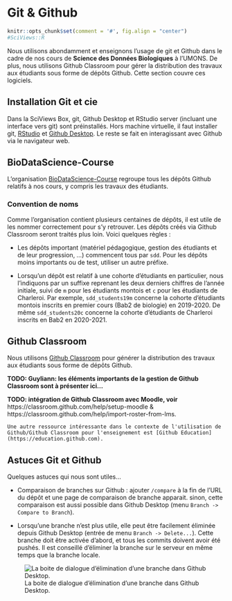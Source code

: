 # Git & Github {#git}

```r
knitr::opts_chunk$set(comment = '#', fig.align = "center")
#SciViews::R
```

Nous utilisons abondamment et enseignons l'usage de git et Github dans le cadre de nos cours de **Science des Données Biologiques** à l'UMONS. De plus, nous utilisons Github Classroom pour gérer la distribution des travaux aux étudiants sous forme de dépôts Github. Cette section couvre ces logiciels.

## Installation Git et cie

Dans la SciViews Box, git, Github Desktop et RStudio server (incluant une interface vers git) sont préinstallés. Hors machine virtuelle, il faut installer git, [RStudio](https://rstudio.com/products/rstudio/download/#download) et [Github Desktop](https://desktop.github.com/). Le reste se fait en interagissant avec Github via le navigateur web.

## BioDataScience-Course

L'organisation [BioDataScience-Course](https://github.com/BioDataScience-Course) regroupe tous les dépôts Github relatifs à nos cours, y compris les travaux des étudiants.

### Convention de noms

Comme l'organisation contient plusieurs centaines de dépôts, il est utile de les nommer correctement pour s'y retrouver. Les dépôts créés via Github Classroom seront traités plus loin. Voici quelques règles\ :

- Les dépôts important (matériel pédagogique, gestion des étudiants et de leur progression, ...) commencent tous par `sdd`. Pour les dépôts moins importants ou de test, utiliser un autre préfixe.

- Lorsqu'un dépôt est relatif à une cohorte d'étudiants en particulier, nous l'indiquons par un suffixe reprenant les deux derniers chiffres de l'année initiale, suivi de `m` pour les étudiants montois et `c` pour les étudiants de Charleroi. Par exemple, `sdd_students19m` concerne la cohorte d'étudiants montois inscrits en premier cours (Bab2 de biologie) en 2019-2020. De même `sdd_students20c` concerne la cohorte d'étudiants de Charleroi inscrits en Bab2 en 2020-2021.


## Github Classroom

Nous utilisons [Github Classroom](https://classroom.github.com/classrooms) pour générer la distribution des travaux aux étudiants sous forme de dépôts Github.

**TODO: Guyliann: les éléments importants de la gestion de Github Classroom sont à présenter ici...**

**TODO: intégration de Github Classroom avec Moodle, voir** https://classroom.github.com/help/setup-moodle & https://classroom.github.com/help/import-roster-from-lms.

```block2
Une autre ressource intéressante dans le contexte de l'utilisation de Github/Github Classroom pour l'enseignement est [Github Education](https://education.github.com).
```

## Astuces Git et Github

Quelques astuces qui nous sont utiles...

- Comparaison de branches sur Github\ : ajouter `/compare` à la fin de l'URL du dépôt et une page de comparaison de branche apparait. sinon, cette comparaison est aussi possible dans Github Desktop (menu `Branch -> Compare to Branch`).

- Lorsqu'une branche n'est plus utile, elle peut être facilement éliminée depuis Github Desktop (entrée de menu `Branch -> Delete...`). Cette branche doit être activée d'abord, et tous les commits doivent avoir été pushés. Il est conseillé d'éliminer la branche sur le serveur en même temps que la branche locale.

![La boite de dialogue d'élimination d'une branche dans Github Desktop.](images/git/git-delete-branch.png)
